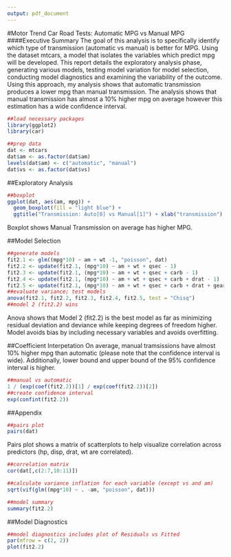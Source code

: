 ```yaml
---
output: pdf_document
---
```

#Motor Trend Car Road Tests: Automatic MPG vs Manual MPG
####Executive Summary
The goal of this analysis is to specifically identify which type of transmission (automatic vs manual) is better for MPG. Using the dataset mtcars, a model that isolates the variables which predict mpg will be developed. This report details the exploratory analysis phase, generating various models, testing model variation for model selection, conducting model diagnostics and examining the variability of the outcome. Using this approach, my analysis shows that automatic transmission produces a lower mpg than manual transmission. The analysis shows that manual transmission has almost a 10% higher mpg on average however this estimation has a wide confidence interval.
```r
##load necessary packages
library(ggplot2)
library(car)
```

```r
##prep data
dat <- mtcars
dat$am <- as.factor(dat$am)
levels(dat$am) <- c("automatic", "manual")
dat$vs <- as.factor(dat$vs)
```
##Exploratory Analysis
```r
##boxplot
ggplot(dat, aes(am, mpg)) + 
  geom_boxplot(fill = "light blue") + 
  ggtitle("Transmission: Auto[0] vs Manual[1]") + xlab("transmission")
```
Boxplot shows Manual Transmission on average has higher MPG.

##Model Selection
```r
##generate models
fit2.1 <- glm((mpg*10) ~ am + wt -1, "poisson", dat)
fit2.2 <- update(fit2.1, (mpg*10) ~ am + wt + qsec - 1)
fit2.3 <- update(fit2.1, (mpg*10) ~ am + wt + qsec + carb - 1)
fit2.4 <- update(fit2.1, (mpg*10) ~ am + wt + qsec + carb + drat - 1)
fit2.5 <- update(fit2.1, (mpg*10) ~ am + wt + qsec + carb + drat + gear - 1)
##evaluate variance; test models
anova(fit2.1, fit2.2, fit2.3, fit2.4, fit2.5, test = "Chisq")
##model 2 (fit2.2) wins
```
Anova shows that Model 2 (fit2.2) is the best model as far as minimizing residual deviation and deviance while keeping degrees of freedom higher. Model avoids bias by including necessary variables and avoids overfitting.

##Coefficient Interpetation
On average, manual tramsissions have almost 10% higher mpg than automatic (please note that the confidence interval is wide). Additionally, lower bound and upper bound of the 95% confidence interval is higher.
```r
##manual vs automatic
1 / (exp(coef(fit2.2))[1] / exp(coef(fit2.2))[2])
##create confidence interval
exp(confint(fit2.2))
```
##Appendix
```r
##pairs plot
pairs(dat)
```
Pairs plot shows a matrix of scatterplots to help visualize correlation across predictors (hp, disp, drat, wt are correlated).
```r
##correlation matrix
cor(dat[,c(2:7,10:11)])
```
```r
##calculate variance inflation for each variable (except vs and am)
sqrt(vif(glm((mpg*10) ~ . -am, "poisson", dat)))
```
```r
##model summary
summary(fit2.2)
```
##Model Diagnostics
```r
##model diagnostics includes plot of Residuals vs Fitted
par(mfrow = c(2, 2))
plot(fit2.2)
```
